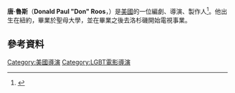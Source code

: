 {{Infobox person
| image = Don Roos (4809796579).jpg
| name = Don Roos
| birth_date = {{Birth date and age|1955|4|14}}
| birth_place = [[美國|美國]][[紐約|紐約]]
| spouse =  {{marriage|[[Dan_Bucatinsky|Dan Bucatinsky]]|2008}}
| children =2
| occupation = 編劇，導演，製作人
| yearsactive = 1979—
}}
'''唐·魯斯'''（'''Donald Paul "Don" Roos'''，{{bd|1955年|4月14日}}）是[[美國|美國]]的一位編劇、導演、製作人<ref name=NYT>{{cite web|work=[[The_New_York_Times|The New York Times]]|authorlink=Janet Maslin|title=The Opposite of Sex (1998) FILM REVIEW; Her Mouth Is Poison, and Her Heart Is Fool's Gold|first=Janet|last=Maslin|date=May 29, 1998|url=http://www.nytimes.com/movie/review?res=9405E7DF1038F93AA15756C0A96E958260&gwh=D3A12C2EC1558ADBD722426818BC08F0&gwt=pay|accessdate=2016-05-06|archive-date=2016-10-19|archive-url=https://web.archive.org/web/20161019031727/http://www.nytimes.com/movie/review?res=9405E7DF1038F93AA15756C0A96E958260&gwh=D3A12C2EC1558ADBD722426818BC08F0&gwt=pay|dead-url=no}}</ref>。他出生在紐約，畢業於聖母大學，並在畢業之後去洛杉磯開始電視事業。
==參考資料==
{{reflist}}
[[Category:美國導演|Category:美國導演]]
[[Category:LGBT電影導演|Category:LGBT電影導演]]